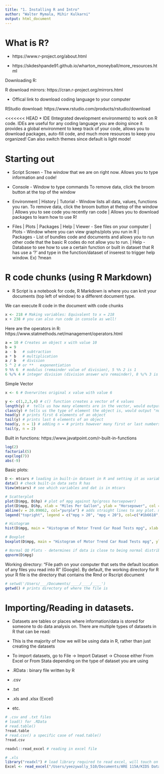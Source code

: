 ```yaml
---
title: "1. Installing R and Intro"
author: "Walter Mymala, Mihir Kulkarni"
output: html_document
---
```


# What is R?

* https://www.r-project.org/about.html

* https://skdeshpande91.github.io/wharton_moneyball/more_resources.html

Downloading R: 

R download mirrors: https://cran.r-project.org/mirrors.html

* Offical link to download coding language to your computer

RStudio download: https://www.rstudio.com/products/rstudio/download

<<<<<<< HEAD
* IDE (Integrated development environments) to work on R code. IDEs are useful for any coding language you are doing since it provides a global environment to keep track of your code, allows you to download packages, auto-fill code, and much more resources to keep you organized! Can also switch themes since default is light mode!

# Starting out

* Script Screen - The window that we are on right now. Allows you to type information and code! 

* Console - Window to type commands To remove data, click the broom button at the top of the window

* Environment | History | Tutorial - Window lists all data, values, functions you ran. To remove data, click the broom button at thetop of the window | Allows you to see code you recently ran code | Allows you to download packages to learn how to use R!

* Files | Plots | Packages | Help | Viewer - See files on your computer | Plots - Window where you can view graphs/plots you run in R | Packages - List of bundles code and documents and allows you to run other code that the basic R codes do not allow you to run. | Help - Database to see how to use a certain function or built in dataset that R has use a '?' and type in the function/dataset of inserest to trigger help window. Ex) ?mean


# R code chunks (using R Markdown)

* R Script is a notebook for code, R Markdown is where you can knit your documents (top left of window) to a different document type.

We can execute R code in the document with code chunks
```r
x <- 218 # Making variables: Equivalent to x = 218
x + 238 # you can also run code in console as well!
```

Here are the operators in R: https://www.statmethods.net/management/operators.html 

```r
a = 10 # Creates an object x with value 10
b = 9
a - b	# subtraction
a * b	# multiplication
a / b	# division
5 ^ 2 # or **	exponentiation
9 %% 6	# modulus (remainder value of division), 5 %% 2 is 1
6 %/% 4 # integer division (division answer w/o remainder), 8 %/% 3 is 2
```

Simple Vector
```r
x <- 6 # Overwrites original x value with value 6

y <- c(1,2,3,4) # c() function creates a vector of 4 values
length(y) #  tells us how many elements are in the vector, would output "4"
class(y) # tells us the type of element the object is, would output "numeric"
head(y) # prints first 6 elements of an object
tail(y) # prints last 6 elements of an object
head(y, n = 1) # adding n = # prints however many first or last numbers you specify
tail(y, n = 2) 
```

Built in functions: https://www.javatpoint.com/r-built-in-functions
```r
log(2)
factorial(5)
exp(log(7))
abs(-9)
```

Basic plots:
```r
D <- mtcars # loading in built-in dataset in R and setting it as variable D. R has a bunch of built-in ones
data() # check built-in data sets R has 
View(mtcars) # see which variables and dat is in mtcars

# Scatterplot 
plot(D$mpg, D$hp) # plot of mpg against hp(gross horsepower)
plot(D$mpg, D$hp, xlab = "Miles Per Gallon", ylab = "Horsepower", col = ifelse(D$mpg > 20, "#1b6618", "tomato3")) # all you need is your data to make basic plots, but adding additional info will help people visualize your values better
abline(v = 20.09062, col="purple") # adds straight lines to any plot. mean(D$hp) is 20.09062
legend("topright", legend = c("mpg > 20", "mpg < 20"), col=c("#1b6618", "tomato3"), pch = 1)

# Histogram 
hist(D$mpg, main = "Histogram of Motor Trend Car Road Tests mpg", xlab = "Miles Per Gallon")

# Boxplot
boxplot(D$mpg, main = "Histogram of Motor Trend Car Road Tests mpg", ylab = "Miles Per Gallon")

# Normal QQ Plots - determines if data is close to being normal distribution
qqnorm(D$mpg)
```

Working directory: "File path on your computer that sets the default location of any files you read into R" (Google). By default, the working directory for R your R file is the directory that contains the Rmd or Rscript document
```r
# setwd('/Users/___/Documents/____/____/____')
getwd() # prints directory of where the file is
```


# Importing/Reading in datasets. 
* Datasets are tables or places where information/data is stored for someone to do data analysis on. There are multiple types of datasets in R that can be read:

* This is the majority of how we will be using data in R, rather than just creating the datasets

* To import datasets, go to File -> Import Dataset -> Choose either From Excel or From Stata depending on the type of dataset you are using

* .RData : binary file written by R
* .csv
* .txt
* .xls and .xlsx (Excel)
* etc.

```r
# .csv and .txt files
# load() for .RData
# read.table() 
?read.table
# read.csv() a specific case of read.table()
?read.csv
```

```r
readxl::read_excel # reading in excel file

# .xls
library("readxl") # load library required to read excel, will touch on libraries later!
Excel <- read_excel("/Users/yeezywally_510/Documents/ARE 115A/KIDS Data.xlsx")
```









